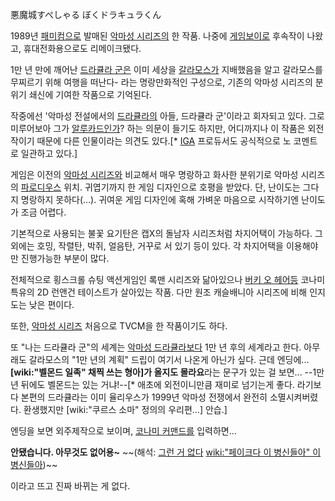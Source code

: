 {{{#!html
<iframe title="YouTube video player" width="480" height="390" src="http://www.youtube.com/embed/k2tWQpmCvI0" frameborder="0" allowfullscreen></iframe>
}}}

悪魔城すぺしゃる ぼくドラキュラくん


1989년 [[패미컴]]으로 발매된 [[악마성 시리즈]]의 한 작품. 나중에 [[게임보이]]로 후속작이 나왔고, 휴대전화용으로도 리메이크됐다.

1만 년 만에 깨어난 [[드라큘라 군]]은 이미 세상을 [[갈라모스]]가 지배했음을 알고 갈라모스를 무찌르기 위해 여행을 떠난다- 라는 명랑만화적인 구성으로, 기존의 악마성 시리즈의 분위기 쇄신에 기여한 작품으로 기억된다.

작중에선 '악마성 전설에서의 [[드라큘라 블라드 체페슈|드라큘라]]의 아들, 드라큘라 군'이라고 회자되고 있다. 그로 미루어보아 그가 [[아드리안 파렌하이츠 체페슈|알루카드]]인가? 하는 의문이 들기도 하지만, 어디까지나 이 작품은 외전작이기 때문에 다른 인물이라는 의견도 있다.[* [[IGA]] 프로듀서도 공식적으로 노 코멘트로 일관하고 있다.]

게임은 이전의 [[악마성 시리즈]]와 비교해서 매우 명랑하고 화사한 분위기로 악마성 시리즈의 [[파로디우스]] 위치. 귀엽기까지 한 게임 디자인으로 호평을 받았다. 단, 난이도는 그다지 명랑하지 못하다(…). 귀여운 게임 디자인에 혹해 가벼운 마음으로 시작하기엔 난이도가 조금 어렵다.

기본적으로 사용되는 불꽃 요기탄은 캡X의 돌남자 시리즈처럼 차지어택이 가능하다. 그 외에는 호밍, 작렬탄, 박쥐, 얼음탄, 거꾸로 서 있기 등이 있다. 각 차지어택을 이용해야만 진행가능한 부분이 많다.

전체적으로 횡스크롤 슈팅 액션게임인 록맨 시리즈와 닮아있으나 [[버키 오 헤어]]등 코나미 특유의 2D 런앤건 테이스트가 살아있는 작품. 다만 원조 캐슬배니아 시리즈에 비해 인지도는 낮은 편이다.

또한, [[악마성 시리즈]] 처음으로 TVCM을 한 작품이기도 하다.

또 "나는 드라큘라 군"의 세계는 [[악마성 드라큘라]]보다 1만 년 후의 세계라고 한다. 아무래도 갈라모스의 "1만 년의 계획" 드립이 여기서 나온게 아닌가 싶다. 근데 엔딩에... '''[wiki:"벨몬드 일족" 채찍 쓰는 형아]가 올지도 몰라요'''라는 문구가 있는 걸 보면... --1만년 뒤에도 벨몬드는 있는 거냐!--[* 애초에 외전이니만큼 재미로 넘기는게 좋다. 라기보다 본편의 드라큘라는 이미 율리우스가 1999년 악마성 전쟁에서 완전히 소멸시켜버렸다. 환생했지만 [wiki:"쿠르스 소마" 정의의 우리편...] 안습.]

엔딩을 보면 외주제작으로 보이며, [[코나미 커맨드]]를 입력하면...

'''안됐습니다. 아무것도 없어용~'''
~~(해석: [[그런 거 없다]] [[wiki:"페이크다 이 병신들아" 이 병신들아]])~~

이라고 뜨고 진짜 바뀌는 게 없다.
